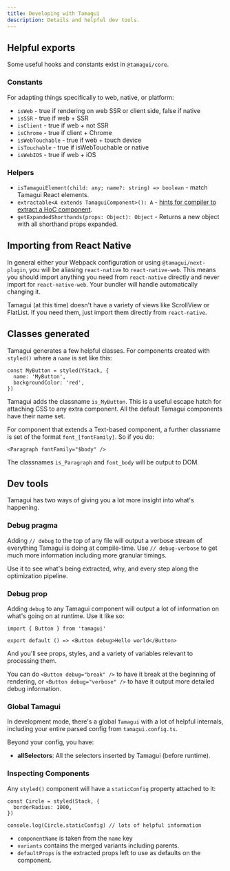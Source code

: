 ```yaml
---
title: Developing with Tamagui
description: Details and helpful dev tools.
---
```


## Helpful exports

Some useful hooks and constants exist in `@tamagui/core`.

### Constants

For adapting things specifically to web, native, or platform:

- `isWeb` - true if rendering on web SSR or client side, false if native
- `isSSR` - true if web + SSR
- `isClient` - true if web + not SSR
- `isChrome` - true if client + Chrome
- `isWebTouchable` - true if web + touch device
- `isTouchable` - true if isWebTouchable or native
- `isWebIOS` - true if web + iOS

### Helpers

- `isTamaguiElement(child: any; name?: string) => boolean` - match Tamagui React elements.
- `extractable<A extends TamaguiComponent>(): A` - [hints for compiler to extract a HoC component](https://github.com/tamagui/tamagui/blob/296a71b74d3020a28e3bafd1abb748a67d535be4/packages/tamagui/src/views/Anchor.tsx#L22).
- `getExpandedShorthands(props: Object): Object` - Returns a new object with all shorthand props expanded.

## Importing from React Native

In general either your Webpack configuration or using `@tamagui/next-plugin`, you will be aliasing `react-native` to `react-native-web`. This means you should import anything you need from `react-native` directly and never import for `react-native-web`. Your bundler will handle automatically changing it.

Tamagui (at this time) doesn't have a variety of views like ScrollView or FlatList. If you need them, just import them directly from `react-native`.

## Classes generated

Tamagui generates a few helpful classes. For components created with `styled()` where a `name` is set like this:

```tsx
const MyButton = styled(YStack, {
  name: 'MyButton',
  backgroundColor: 'red',
})
```

Tamagui adds the classname `is_MyButton`. This is a useful escape hatch for attaching CSS to any extra component. All the default Tamagui components have their name set.

For component that extends a Text-based component, a further classname is set of the format `font_[fontFamily]`. So if you do:

```tsx
<Paragraph fontFamily="$body" />
```

The classnames `is_Paragraph` and `font_body` will be output to DOM.

## Dev tools

Tamagui has two ways of giving you a lot more insight into what's happening.

### Debug pragma

Adding `// debug` to the top of any file will output a verbose stream of everything Tamagui is doing at compile-time. Use `// debug-verbose` to get much more information including more granular timings.

Use it to see what's being extracted, why, and every step along the optimization pipeline.

### Debug prop

Adding `debug` to any Tamagui component will output a lot of information on what's going on at runtime. Use it like so:

```tsx
import { Button } from 'tamagui'

export default () => <Button debug>Hello world</Button>
```

And you'll see props, styles, and a variety of variables relevant to processing them.

You can do `<Button debug="break" />` to have it break at the beginning of rendering, or `<Button debug="verbose" />` to have it output more detailed debug information.

### Global Tamagui

In development mode, there's a global `Tamagui` with a lot of helpful internals, including your entire parsed config from `tamagui.config.ts`.

Beyond your config, you have:

- **allSelectors**: All the selectors inserted by Tamagui (before runtime).

### Inspecting Components

Any `styled()` component will have a `staticConfig` property attached to it:

```tsx
const Circle = styled(Stack, {
  borderRadius: 1000,
})

console.log(Circle.staticConfig) // lots of helpful information
```

- `componentName` is taken from the `name` key
- `variants` contains the merged variants including parents.
- `defaultProps` is the extracted props left to use as defaults on the component.
